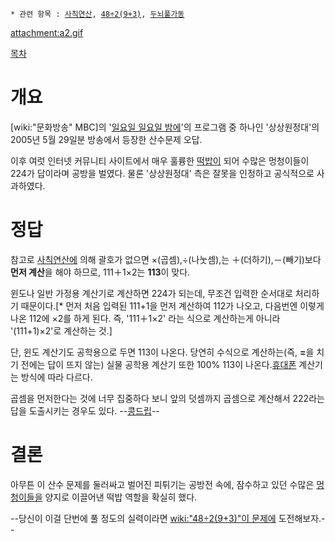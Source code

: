  * 관련 항목 : [[사칙연산]], [[48÷2(9+3)]], [[두뇌풀가동]]

attachment:a2.gif

[[목차]]
= 개요 =
[wiki:"문화방송" MBC]의 '[[일요일 일요일 밤에]]'의 프로그램 중 하나인 '상상원정대'의 2005년 5월 29일분 방송에서 등장한 산수문제 오답.

이후 여럿 인터넷 커뮤니티 사이트에서 매우 훌륭한 [[떡밥]]이 되어 수많은 멍청이들이 224가 답이라며 공방을 벌였다. 물론 '상상원정대' 측은 잘못을 인정하고 공식적으로 사과하였다. 

= 정답 =
참고로 [[사칙연산]]에 의해 괄호가 없으면 ×(곱셈),÷(나눗셈),는 ＋(더하기),－(빼기)보다 '''먼저 계산'''을 해야 하므로, 111＋1×2는 '''113'''이 맞다. 

윈도나 일반 가정용 계산기로 계산하면 224가 되는데, 무조건 입력한 순서대로 처리하기 때문이다.[* 먼저 처음 입력된 111+1을 먼저 계산하여 112가 나오고, 다음번엔 이렇게 나온 112에 ×2를 하게 된다. 즉, '111＋1×2' 라는 식으로 계산하는게 아니라 '(111+1)×2'로 계산하는 것.]

단, 윈도 계산기도 공학용으로 두면 113이 나온다. 당연히 수식으로 계산하는(즉, '''='''을 치기 전에는 답이 뜨지 않는) 실물 공학용 계산기 또한 100% 113이 나온다.[[휴대폰]] 계산기는 방식에 따라 다르다.

곱셈을 먼저한다는 것에 너무 집중하다 보니 앞의 덧셈까지 곱셈으로 계산해서 222라는 답을 도출시키는 경우도 있다. --[[콩드립]]--

= 결론 =
아무튼 이 산수 문제를 둘러싸고 벌어진 피튀기는 공방전 속에, 잠수하고 있던 수많은 [[멍청이]]들을 양지로 이끌어낸 떡밥 역할을 확실히 했다.

--당신이 이걸 단번에 풀 정도의 실력이라면 [[wiki:"48÷2(9+3)"이 문제]]에 도전해보자.--
